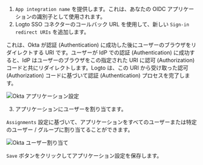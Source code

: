 
1. `App integration name` を提供します。これは、あなたの OIDC アプリケーションの識別子として使用されます。
2. Logto SSO コネクターのコールバック URL を使用して、新しい `Sign-in redirect URIs` を追加します。

これは、Okta が認証 (Authentication) に成功した後にユーザーのブラウザをリダイレクトする URI です。ユーザーが IdP での認証 (Authentication) に成功すると、IdP はユーザーのブラウザをこの指定された URI に認可 (Authorization) コードと共にリダイレクトします。Logto は、この URI から受け取った認可 (Authorization) コードに基づいて認証 (Authentication) プロセスを完了します。

<img src={oktaApplicationSettingsImage} alt="Okta アプリケーション設定" />

3. アプリケーションにユーザーを割り当てます。

`Assignments` 設定に基づいて、アプリケーションをすべてのユーザーまたは特定のユーザー / グループに割り当てることができます。

<img src={oktaAssignUsersImage} alt="Okta ユーザー割り当て" />

`Save` ボタンをクリックしてアプリケーション設定を保存します。
